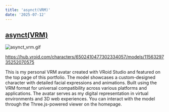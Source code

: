 ```yaml
---
title: 'asynct(VRM)'
date: '2025-07-12'
---
```


## [asynct(VRM)](https://hub.vroid.com/characters/6502410477302334057/models/1156329735252070575)

![asynct_vrm.gif](./contents/asynct_vrm.gif 'asynct_vrm.gif')

https://hub.vroid.com/characters/6502410477302334057/models/1156329735252070575


This is my personal VRM avatar created with VRoid Studio and featured on the top page of this portfolio. The model showcases a custom-designed character with detailed facial expressions and animations. Built using the VRM format for universal compatibility across various platforms and applications. The avatar serves as my digital representation in virtual environments and 3D web experiences. You can interact with the model through the Three.js-powered viewer on the homepage.
